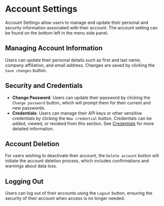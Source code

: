 # Account Settings

Account Settings allow users to manage and update their personal and security information associated with their account.
The account setting can be found on the bottom left in the menu side panel.

## Managing Account Information

Users can update their personal details such as first and last name, company affiliation, and email address. Changes are saved by clicking the `Save changes` button.

## Security and Credentials

-   **Change Password**: Users can update their password by clicking the `Change password` button, which will prompt them for their current and new passwords.
-   **Credentials**: Users can manage their API keys or other sensitive credentials by clicking the `New credential` button. Credentials can be added, viewed, or revoked from this section. See [Credentials](/credentials) for more detailed information.

## Account Deletion

For users wishing to deactivate their account, the `Delete account` button will initiate the account deletion process, which includes confirmations and warnings about data loss.

## Logging Out

Users can log out of their accounts using the `Logout` button, ensuring the security of their account when access is no longer needed.
